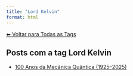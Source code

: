 ```yaml
---
title: "Lord Kelvin"
format: html
---
```


[⬅ Voltar para Todas as Tags](../tags.qmd)

## Posts com a tag **Lord Kelvin**

- [100 Anos da Mecânica Quântica (1925–2025)](/posts/fisica/100-anos-mecanica-quantica.html)
